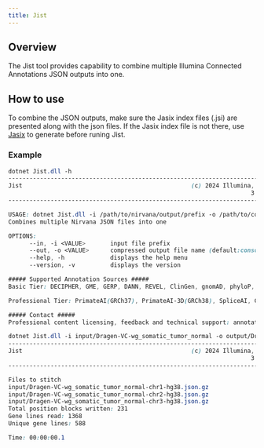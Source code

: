 ```yaml
---
title: Jist
---
```


## Overview

The Jist tool provides capability to combine multiple Illumina Connected Annotations JSON outputs into one.

## How to use

To combine the JSON outputs, make sure the Jasix index files (.jsi) are presented along with the json files. If the Jasix index file is not there, use [Jasix](./jasix.mdx) to
generate before runing Jist.

### Example

```scss
dotnet Jist.dll -h
---------------------------------------------------------------------------
Jist                                                (c) 2024 Illumina, Inc.
                                                                     3.25.0
---------------------------------------------------------------------------

USAGE: dotnet Jist.dll -i /path/to/nirvana/output/prefix -o /path/to/combined/json
Combines multiple Nirvana JSON files into one

OPTIONS:
      --in, -i <VALUE>       input file prefix
      --out, -o <VALUE>      compressed output file name (default:console)
      --help, -h             displays the help menu
      --version, -v          displays the version

##### Supported Annotation Sources #####
Basic Tier: DECIPHER, GME, GERP, DANN, REVEL, ClinGen, gnomAD, phyloP, TOPMed, DGV, 1000 Genomes, CliinVar, dbSNP, FusionCatcher, MITOMAP, MultiZ100Way

Professional Tier: PrimateAI(GRCh37), PrimateAI-3D(GRCh38), SpliceAI, COSMIC, OMIM.

##### Contact #####
Professional content licensing, feedback and technical support: annotation_support@illumina.com.
```

```scss
dotnet Jist.dll -i input/Dragen-VC-wg_somatic_tumor_normal -o output/Dragen-VC-wg_somatic_tumor_normal_combined.json.gz
---------------------------------------------------------------------------
Jist                                                (c) 2024 Illumina, Inc.
                                                                     3.25.0
---------------------------------------------------------------------------

Files to stitch
input/Dragen-VC-wg_somatic_tumor_normal-chr1-hg38.json.gz
input/Dragen-VC-wg_somatic_tumor_normal-chr2-hg38.json.gz
input/Dragen-VC-wg_somatic_tumor_normal-chr3-hg38.json.gz
Total position blocks written: 231
Gene lines read: 1368
Unique gene lines: 588

Time: 00:00:00.1

```
